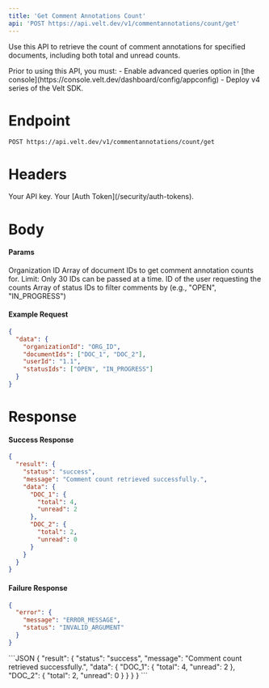 ```yaml
---
title: 'Get Comment Annotations Count'
api: 'POST https://api.velt.dev/v1/commentannotations/count/get'
---
```


Use this API to retrieve the count of comment annotations for specified documents, including both total and unread counts.

<Warning>
Prior to using this API, you must:
- Enable advanced queries option in [the console](https://console.velt.dev/dashboard/config/appconfig)
- Deploy v4 series of the Velt SDK.
</Warning>

# Endpoint

`POST https://api.velt.dev/v1/commentannotations/count/get`

# Headers

<ParamField header="x-velt-api-key" type="string" required>
  Your API key.
</ParamField>

<ParamField header="x-velt-auth-token" type="string" required>
  Your [Auth Token](/security/auth-tokens).
</ParamField>

# Body
#### Params
<ParamField body="data" type="object" required>
  <Expandable title="properties">
    <ParamField body="organizationId" type="string" required>
      Organization ID
    </ParamField>
    <ParamField body="documentIds" type="string[]" required>
      Array of document IDs to get comment annotation counts for. Limit: Only 30 IDs can be passed at a time.
    </ParamField>
    <ParamField body="userId" type="string" required>
      ID of the user requesting the counts
    </ParamField>
    <ParamField body="statusIds" type="string[]">
      Array of status IDs to filter comments by (e.g., "OPEN", "IN_PROGRESS")
    </ParamField>
  </Expandable>
</ParamField>



#### **Example Request**

```JSON
{
  "data": {
    "organizationId": "ORG_ID",
    "documentIds": ["DOC_1", "DOC_2"],
    "userId": "1.1",
    "statusIds": ["OPEN", "IN_PROGRESS"]
  }
}
```

# Response

#### Success Response
```JSON
{
  "result": {
    "status": "success", 
    "message": "Comment count retrieved successfully.",
    "data": {
      "DOC_1": {
        "total": 4,
        "unread": 2
      },
      "DOC_2": {
        "total": 2,
        "unread": 0
      }
    }
  }
}
```

#### Failure Response

```JSON
{
  "error": {
    "message": "ERROR_MESSAGE",
    "status": "INVALID_ARGUMENT"
  }
}
```


<ResponseExample>
```JSON
{
  "result": {
    "status": "success",
    "message": "Comment count retrieved successfully.",
    "data": {
      "DOC_1": {
        "total": 4,
        "unread": 2
      },
      "DOC_2": {
        "total": 2,
        "unread": 0
      }
    }
  }
}
```
</ResponseExample>
